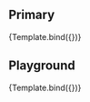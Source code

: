 
<Meta title="Molecules/SearchBar" component={SearchBar} argTypes={argTypes} />

<Description of={SearchBar} />

## Primary

<Canvas>
    <Story name="Primary" args={{
    }}>
       {Template.bind({})}
    </Story>
</Canvas>

## Playground

<Canvas isColumn>
    <Source language="jsx" story="Playground" />
    <Story name="Playground" args={{
    }}>
       {Template.bind({})}
    </Story>
    <ArgsTable story="Playground" />
</Canvas>


